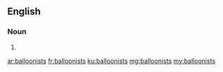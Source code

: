 ==English==

===Noun===
{{head|en|plural}}

# {{plural of|balloonist|lang=en|nocat=1}}

[[ar:balloonists]]
[[fr:balloonists]]
[[ku:balloonists]]
[[mg:balloonists]]
[[my:balloonists]]